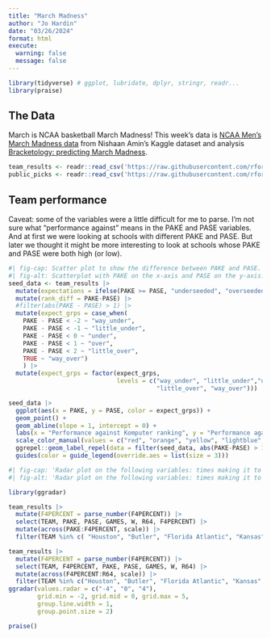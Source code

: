 ```yaml
---
title: "March Madness"
author: "Jo Hardin"
date: "03/26/2024"
format: html
execute:
  warning: false
  message: false
---
```



```r
library(tidyverse) # ggplot, lubridate, dplyr, stringr, readr...
library(praise)
```


## The Data

March is NCAA basketball March Madness! This week's data is [NCAA Men's March Madness data](https://www.kaggle.com/datasets/nishaanamin/march-madness-data) from Nishaan Amin's Kaggle dataset and analysis [Bracketology: predicting March Madness](https://www.kaggle.com/code/nishaanamin/bracketology-predicting-march-madness).


```r
team_results <- readr::read_csv('https://raw.githubusercontent.com/rfordatascience/tidytuesday/master/data/2024/2024-03-26/team-results.csv')
public_picks <- readr::read_csv('https://raw.githubusercontent.com/rfordatascience/tidytuesday/master/data/2024/2024-03-26/public-picks.csv')
```


## Team performance

Caveat: some of the variables were a little difficult for me to parse.  I'm not sure what "performance against" means in the PAKE and PASE variables.  And at first we were looking at schools with different PAKE and PASE.  But later we thought it might be more interesting to look at schools whose PAKE and PASE were both high (or low).  

```r
#| fig-cap: Scatter plot to show the difference between PAKE and PASE.  The colors represent how different PAKE and PASE are.  However, maybe it makes more sense to look at schools in the upper corner or lower corner.
#| fig-alt: Scatterplot with PAKE on the x-axis and PASE on the y-axis. Most of the schools have very similar PAKE and PASE (that is, they are close to the line y=x).  Some of the schools have very high PAKE and PASE, meaning that they performed above expected.  Some of the schools have very low PAKE and PASE, meaning that they performed below expected.
seed_data <- team_results |>
  mutate(expectations = ifelse(PAKE >= PASE, "underseeded", "overseeded")) |>
  mutate(rank_diff = PAKE-PASE) |>
  #filter(abs(PAKE - PASE) > 1) |>
  mutate(expect_grps = case_when(
    PAKE - PASE < -2 ~ "way_under",
    PAKE - PASE < -1 ~ "little_under",
    PAKE - PASE < 0 ~ "under",
    PAKE - PASE < 1 ~ "over",
    PAKE - PASE < 2 ~ "little_over",
    TRUE ~ "way_over")
    ) |>
  mutate(expect_grps = factor(expect_grps, 
                              levels = c("way_under", "little_under","under", "over",
                                         "little_over", "way_over")))

seed_data |>
  ggplot(aes(x = PAKE, y = PASE, color = expect_grps)) + 
  geom_point() + 
  geom_abline(slope = 1, intercept = 0) +
  labs(x = "Performance against Komputer ranking", y = "Performance against seed ranking", color = "expected groups") +
  scale_color_manual(values = c("red", "orange", "yellow", "lightblue", "blue", "purple")) + 
  ggrepel::geom_label_repel(data = filter(seed_data, abs(PAKE-PASE) > 1.5), mapping = aes(label = TEAM), key_glyph = "point") +
  guides(color = guide_legend(override.aes = list(size = 3)))

```


```r
#| fig-cap: 'Radar plot on the following variables: times making it to the final 4 percent, PAKE, PASE, number of games played in the tournament, number of wins in the tournament, and number of times to the round of 64. Using different variables, we can see if schools perform high on one variable and low on another.  Given that the variables are all on different scales, we created z-scores for each of the variables before plotting them on the radar.'
#| fig-alt: 'Radar plot on the following variables: times making it to the final four percent, PAKE, PASE, number of games played in the tournament, number of wins in the tournament, and number of times to the round of 64.  Kansas has extremely large z-score for number of wins, especially compared to the percent of times they made it to the final four. Butler had very high PAKE and PASE, but much lower percent of times they made it to the final four.'

library(ggradar)

team_results |>
  mutate(F4PERCENT = parse_number(F4PERCENT)) |>
  select(TEAM, PAKE, PASE, GAMES, W, R64, F4PERCENT) |>
  mutate(across(PAKE:F4PERCENT, scale)) |>
  filter(TEAM %in% c( "Houston", "Butler", "Florida Atlantic", "Kansas", "Purdue")) 

team_results |>
  mutate(F4PERCENT = parse_number(F4PERCENT)) |>
  select(TEAM, F4PERCENT, PAKE, PASE, GAMES, W, R64) |>
  mutate(across(F4PERCENT:R64, scale)) |>
  filter(TEAM %in% c("Houston", "Butler", "Florida Atlantic", "Kansas", "Purdue")) |>
ggradar(values.radar = c("-4", "0", "4"),
        grid.min = -2, grid.mid = 0, grid.max = 5,
        group.line.width = 1,
        group.point.size = 2)

```





```r
praise()
```




